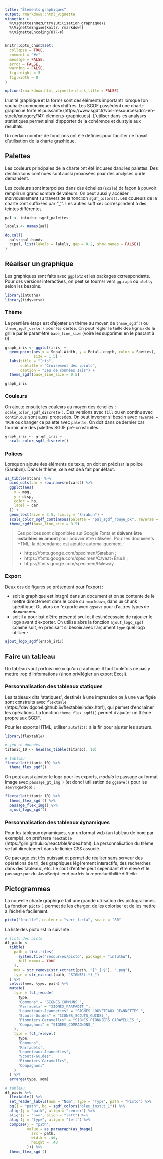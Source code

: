 ```yaml
---
title: "Éléments graphiques"
output: rmarkdown::html_vignette
vignette: >
  %\VignetteIndexEntry{utilisation_graphiques}
  %\VignetteEngine{knitr::rmarkdown}
  %\VignetteEncoding{UTF-8}
---
```


```r
knitr::opts_chunk$set(
  collapse = TRUE,
  comment = "#>",
  message = FALSE,
  error = FALSE,
  warning = FALSE,
  fig.height = 5,
  fig.width = 8
)

options(rmarkdown.html_vignette.check_title = FALSE)
```

L'unité graphique et la forme sont des éléments importants lorsque l'on souhaite communiquer des chiffres. Les SGDF possèdent une charte graphique forte et puissante (https://www.sgdf.fr/vos-ressources/doc-en-stock/category/147-elements-graphiques). L'utiliser dans les analyses statistiques permet ainsi d'apporter de la cohérence et du style aux résultats.

Un certain nombre de fonctions ont été définies pour faciliter ce travail d'utilisation de la charte graphique.

## Palettes

Les couleurs principales de la charte ont été incluses dans les palettes. Des déclinaisons continues sont aussi proposées pour des analyses qui le demandent.

Les couleurs sont interpolées dans des échelles (`scale`) de façon à pouvoir remplir un grand nombre de valeurs. On peut aussi y accéder individuellement au travers de la fonction `sgdf_colors()`. Les couleurs de la charte sont suffixées par "_1". Les autres suffixes correspondent à des teintes différentes.

```r
pal <- intuthu::sgdf_palettes

labels <- names(pal)

do.call(
  pals::pal.bands,
  c(pal, list(labels = labels, gap = 0.2, show.names = FALSE))
)
```

## Réaliser un graphique

Les graphiques sont faits avec `ggplot2` et les packages correspondants. Pour des versions interactives, on peut se tourner vers `ggiraph` ou `plotly` selon les besoins.

```r
library(intuthu)
library(tidyverse)
```

### Thème

La première étape est d'ajouter un thème au moyen de `theme_sgdf()` ou `theme_sgdf_carte()` pour les cartes.
On peut régler la taille des lignes de la grille par le paramètre `base_line_size` (voire les supprimer en le passant à 0).

```r
graph_iris <- ggplot(iris) +
  geom_point(aes(x = Sepal.Width, y = Petal.Length, color = Species),
             size = 1.5) +
  labs(title = "Iris",
       subtitle = "Croisement des points",
       caption = "Jeu de données Iris") +
  theme_sgdf(base_line_size = 0.5)

graph_iris
```

### Couleurs

On ajoute ensuite les couleurs au moyen des échelles : `scale_color_sgdf_discrete()`. Des versions avec `fill` ou en continu avec `continuous` sont aussi proposées. On peut inverser si besoin avec `reverse = TRUE` ou changer de palette avec `palette`. On doit dans ce dernier cas fournir une des palettes SGDF pré-construites.

```r
graph_iris <- graph_iris +
  scale_color_sgdf_discrete()
```

### Polices

Lorsqu'on ajoute des éléments de texte, on doit en préciser la police (Sarabun). Dans le thème, cela est déjà fait par défaut.

```r
as_tibble(mtcars) %>%
  bind_cols(car = row.names(mtcars)) %>%
  ggplot(aes(
    x = mpg,
    y = disp,
    color = hp,
    label = car
  )) +
  geom_text(size = 3.5, family = "Sarabun") +
  scale_color_sgdf_continuous(palette = "pal_sgdf_rouge_pk", reverse = TRUE) +
  theme_sgdf(base_line_size = 0.5)
```

> Ces polices sont disponibles sur Google Fonts et **doivent être installées en amont** pour pouvoir être utilisées. Pour les documents HTML, la dépendance est ajoutée automatiquement :
>
> + https://fonts.google.com/specimen/Sarabun ;
> + https://fonts.google.com/specimen/Caveat+Brush ;
> + https://fonts.google.com/specimen/Raleway.
>

### Export

Deux cas de figures se présentent pour l'export :

+ soit le graphique est intégré dans un document et on se contente de le mettre directement dans le code du `rmarkdown`, dans un chunk spécifique. Ou alors on l'exporte avec `ggsave` pour d'autres types de documents.
+ soit il a pour but d'être présenté seul et il est nécessaire de rajouter le logo avant d'exporter. On utilise alors la fonction `ajout_logo_sgdf` comme suit, en précisant si besoin avec l'argument `type` quel logo utiliser :

```r
ajout_logo_sgdf(graph_iris)
```

## Faire un tableau

Un tableau vaut parfois mieux qu'un graphique. Il faut toutefois ne pas y mettre trop d'informations (sinon privilégier un export Excel).

### Personnalisation des tableaux statiques

Les tableaux dits "statiques", destinés à une impression ou à une vue figée sont construits avec `flextable` (https://davidgohel.github.io/flextable/index.html), qui permet d'enchaîner les opérations. La fonction `theme_flex_sgdf()` permet d'ajouter un thème propre aux SGDF.

Pour les exports HTML, utiliser `autofit()` à la fin pour ajuster les auteurs.

```r
library(flextable)

# jeu de données
titanic_10 <- head(as_tibble(Titanic), 10)

# tableau
flextable(titanic_10) %>%
  theme_flex_sgdf()
```

On peut aussi ajouter le logo pour les exports, *modulo* le passage au format image avec `passage_gt_img()` (et donc l'utilisation de `ggsave()` pour les sauvegardes) :

```r
flextable(titanic_10) %>%
  theme_flex_sgdf() %>%
  passage_flex_img() %>%
  ajout_logo_sgdf()
```

### Personnalisation des tableaux dynamiques

Pour les tableaux dynamiques, sur un format web (un tableau de bord par exemple), on préferera `reactable` (https://glin.github.io/reactable/index.html). La personnalisation du thème se fait directement dans le fichier CSS associé.

Ce package est très puissant et permet de réaliser sans serveur des opérations de tri, des graphiques légèrement interactifs, des recherches dans des tableaux, etc. Le coût d'entrée peut cependant être élevé et le passage par du JavaScript rend parfois la reproductibilité difficile.

## Pictogrammes

La nouvelle charte graphique fait une grande utilisation des pictogrammes. La fonction `picto()` permet de les charger, de les coloriser et de les mettre à l'échelle facilement.

```r
picto("feuille", couleur = "vert_farfa", scale = "80")
```

La liste des picto est la suivante :

```r
# liste des picto
df_picto <-
  tibble(
    path = list.files(
      system.file("resources/picto", package = "intuthu"),
      full.names = TRUE
    ),
    nom = str_remove(str_extract(path, "[^_]+$"), ".png"),
    type = str_extract(path, "SIGNES(.*)_")
  ) %>%
  select(nom, type, path) %>%
  mutate(
    type = fct_recode(
      type,
      "Communs" = "SIGNES_COMMUNS_",
      "Farfadets" = "SIGNES_FARFADET_",
      "Louveteaux-Jeannettes" = "SIGNES_LOUVETEAUX_JEANNETTES_",
      "Scouts-Guides" = "SIGNES_SCOUTS_GUIDES_",
      "Pionniers-Caravelles" = "SIGNES_PIONNIERS_CARAVELLES_",
      "Compagnons" = "SIGNES_COMPAGNONS_"
    ),
    type = fct_relevel(
      type,
      "Communs",
      "Farfadets",
      "Louveteaux-Jeannettes",
      "Scouts-Guides",
      "Pionniers-Caravelles",
      "Compagnons"
    )
  ) %>% 
  arrange(type, nom)

# tableau
df_picto %>%
  flextable() %>%
  set_header_labels(nom = "Nom", type = "Type", path = "Picto") %>% 
  bg(j = "path", bg = sgdf_colors("bleu_instit_1")) %>%
  align(j = "path", align = "center") %>% 
  align(j = "nom", align = "left") %>% 
  align(j = "type", align = "left") %>% 
  compose(j = "path",
          value = as_paragraph(as_image(
            src = path,
            width = .40,
            height = .40
          ))) %>%
  theme_flex_sgdf()
```
